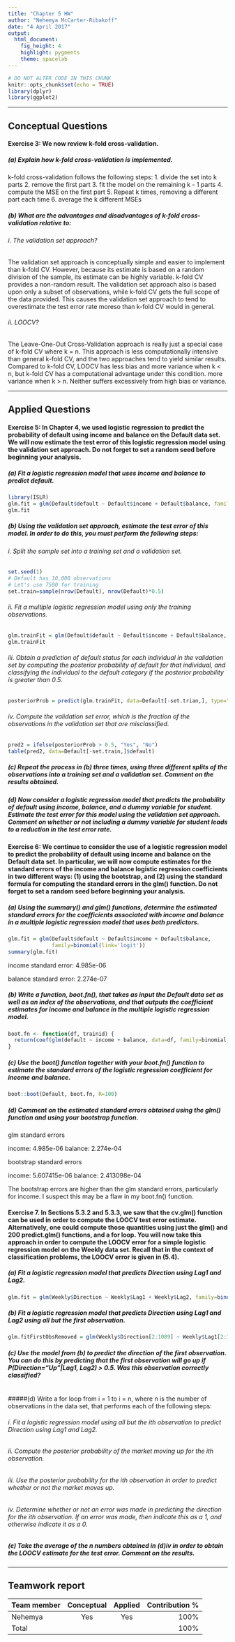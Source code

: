 ```yaml
---
title: "Chapter 5 HW"
author: "Nehemya McCarter-Ribakoff"
date: "4 April 2017"
output: 
  html_document: 
    fig_height: 4
    highlight: pygments
    theme: spacelab
---
```


```r
# DO NOT ALTER CODE IN THIS CHUNK
knitr::opts_chunk$set(echo = TRUE)
library(dplyr)
library(ggplot2)
```

* * *
## Conceptual Questions


#### Exercise 3: We now review k-fold cross-validation.

##### (a) Explain how k-fold cross-validation is implemented.

k-fold cross-validation follows the following steps:
1. divide the set into k parts
2. remove the first part
3. fit the model on the remaining k - 1 parts
4. compute the MSE on the first part
5. Repeat k times, removing a different part each time
6. average the k different MSEs

##### (b) What are the advantages and disadvantages of k-fold cross-validation relative to:

###### i. The validation set approach?

The validation set approach is conceptually simple and easier to implement than k-fold CV. However, because its estimate is based on a random division of the sample, its estimate can be highly variable. k-fold CV provides a non-random result. The validation set approach also is based upon only a subset of observations, while k-fold CV gets the full scope of the data provided. This causes the validation set approach to tend to overestimate the test error rate moreso than k-fold CV would in general.

###### ii. LOOCV?

The Leave-One-Out Cross-Validation approach is really just a special case of k-fold CV where k = n. This approach is less computationally intensive than general k-fold CV, and the two approaches tend to yield similar results. Compared to k-fold CV, LOOCV has less bias and more variance when k < n, but k-fold CV has a computational advantage under this condition. more variance when k > n. Neither suffers excessively from high bias or variance.

* * *


## Applied Questions

#### Exercise 5: In Chapter 4, we used logistic regression to predict the probability of default using income and balance on the Default data set. We will now estimate the test error of this logistic regression model using the validation set approach. Do not forget to set a random seed before beginning your analysis.

##### (a) Fit a logistic regression model that uses income and balance to predict default.

```r
library(ISLR)
glm.fit = glm(Default$default ~ Default$income + Default$balance, family=binomial(link="logit"), data=Default)
glm.fit
```

##### (b) Using the validation set approach, estimate the test error of this model. In order to do this, you must perform the following steps:

###### i. Split the sample set into a training set and a validation set.

```r
set.seed(1)
# Default has 10,000 observations
# Let's use 7500 for training
set.train=sample(nrow(Default), nrow(Default)*0.5)
```

###### ii. Fit a multiple logistic regression model using only the training observations.

```r
glm.trainFit = glm(Default$default ~ Default$income + Default$balance, family=binomial(link=logit), subset=set.train)
glm.trainFit
```

###### iii. Obtain a prediction of default status for each individual in the validation set by computing the posterior probability of default for that individual, and classifying the individual to the default category if the posterior probability is greater than 0.5.

```r
posteriorProb = predict(glm.trainFit, data=Default[-set.trian,], type="response")
```

###### iv. Compute the validation set error, which is the fraction of the observations in the validation set that are misclassified.
```r
pred2 = ifelse(posteriorProb > 0.5, "Yes", "No")
table(pred2, data=Default[-set.train,]$default)
```

##### (c) Repeat the process in (b) three times, using three different splits of the observations into a training set and a validation set. Comment on the results obtained.

##### (d) Now consider a logistic regression model that predicts the probability of default using income, balance, and a dummy variable for student. Estimate the test error for this model using the validation set approach. Comment on whether or not including a dummy variable for student leads to a reduction in the test error rate.

#### Exercise 6: We continue to consider the use of a logistic regression model to predict the probability of default using income and balance on the Default data set. In particular, we will now compute estimates for the standard errors of the income and balance logistic regression coefficients in two different ways: (1) using the bootstrap, and (2) using the standard formula for computing the standard errors in the glm() function. Do not forget to set a random seed before beginning your analysis.

##### (a) Using the summary() and glm() functions, determine the estimated standard errors for the coefficients associated with income and balance in a multiple logistic regression model that uses both predictors.

```r
glm.fit = glm(Default$default ~ Default$income + Default$balance, 
              family=binomial(link='logit'))
summary(glm.fit)
```

income standard error:  4.985e-06

balance standard error: 2.274e-07

##### (b) Write a function, boot.fn(), that takes as input the Default data set as well as an index of the observations, and that outputs the coefficient estimates for income and balance in the multiple logistic regression model.

```r
boot.fn <- function(df, trainid) {
  return(coef(glm(default ~ income + balance, data=df, family=binomial, subset=trainid)))
}
```

##### (c) Use the boot() function together with your boot.fn() function to estimate the standard errors of the logistic regression coefficient for income and balance.

```r
boot::boot(Default, boot.fn, R=100)
```

##### (d) Comment on the estimated standard errors obtained using the glm() function and using your bootstrap function.

glm standard errors

income:  4.985e-06
balance: 2.274e-04

bootstrap standard errors

income:  5.607415e-06
balance: 2.413098e-04

The bootstrap errors are higher than the glm standard errors, particularly for income. I suspect this may be a flaw in my boot.fn() function.

#### Exercise 7. In Sections 5.3.2 and 5.3.3, we saw that the cv.glm() function can be used in order to compute the LOOCV test error estimate. Alternatively, one could compute those quantities using just the glm() and 200 predict.glm() functions, and a for loop. You will now take this approach in order to compute the LOOCV error for a simple logistic regression model on the Weekly data set. Recall that in the context of classification problems, the LOOCV error is given in (5.4).

##### (a) Fit a logistic regression model that predicts Direction using Lag1 and Lag2.

```r
glm.fit = glm(Weekly$Direction ~ Weekly$Lag1 + Weekly$Lag2, family=binomial(link='logit'))
```

##### (b) Fit a logistic regression model that predicts Direction using Lag1 and Lag2 using all but the first observation.

```r
glm.fitFirstObsRemoved = glm(Weekly$Direction[2:1089] ~ Weekly$Lag1[2:1089] + Weekly$Lag2[2:1089], family=binomial(link='logit'))
```

##### (c) Use the model from (b) to predict the direction of the first observation. You can do this by predicting that the first observation will go up if P(Direction="Up"|Lag1, Lag2) > 0.5. Was this observation correctly classified?

```r

```

#####(d) Write a for loop from i = 1 to i = n, where n is the number of observations in the data set, that performs each of the following steps:

###### i. Fit a logistic regression model using all but the ith observation to predict Direction using Lag1 and Lag2.

###### ii. Compute the posterior probability of the market moving up for the ith observation.

###### iii. Use the posterior probability for the ith observation in order to predict whether or not the market moves up.

###### iv. Determine whether or not an error was made in predicting the direction for the ith observation. If an error was made, then indicate this as a 1, and otherwise indicate it as a 0.

##### (e) Take the average of the n numbers obtained in (d)iv in order to obtain the LOOCV estimate for the test error. Comment on the results.


* * *

## Teamwork report

<!--
For each team member, write their name, whether they attended the lab session, 
whether they were the author for this week, and their contribution to the lab 
report (as a percentage). The percentages should add up to 100.
-->

| Team member             | Conceptual | Applied  | Contribution % |
|:------------------------|:----------:|:--------:|---------------:|
| Nehemya                 |    Yes     |   Yes    | 100%           |
| Total                   |            |          | 100%           |